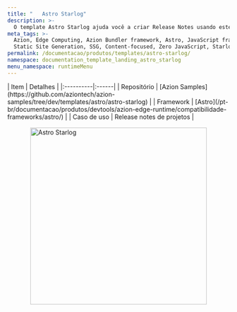 ```yaml
---
title: "   Astro Starlog"
description: >-
  O template Astro Starlog ajuda você a criar Release Notes usando este tema para Astro.
meta_tags: >-
  Azion, Edge Computing, Azion Bundler framework, Astro, JavaScript frameworks,
  Static Site Generation, SSG, Content-focused, Zero JavaScript, Starlog
permalink: /documentacao/produtos/templates/astro-starlog/
namespace: documentation_template_landing_astro_starlog
menu_namespace: runtimeMenu
---
```



<div class="[&_.flex.flex-col]:!gap-4 [&_.flex.flex-col]:md:!gap-8 [&_.flex.flex-col]:2xl:!gap-16">
  <SectionBasicContent
    titleTag="h2"
    description="O template Astro Starlog ajuda você a criar Release Notes usando este tema para Astro."
    buttons={[
      { label: "Deploy template", link: "https://console.azion.com/create/astro/astro-starlog", outlined: false, icon: "ai ai-azion", iconPos: "left" },
      { label: "Ver demo", link: "https://rxgz5i4yxn.map.azionedge.net/", severity: "secondary" }
    ]}
  />
</div>

<div style="display: flex; gap: 1rem; align-items: center; flex-direction: row; flex-wrap: wrap;">
  <div style="flex: 1; min-width: 300px;">
    | Item | Detalhes |
    |:----------|:------|
    | Repositório | [Azion Samples](https://github.com/aziontech/azion-samples/tree/dev/templates/astro/astro-starlog) |
    | Framework | [Astro](/pt-br/documentacao/produtos/devtools/azion-edge-runtime/compatibilidade-frameworks/astro/) |
    | Caso de uso | Release notes de projetos |
  </div>
  <div style="display: flex; justify-content: center; align-items: center; flex: 1; min-width: 300px;">
    <img src="/assets/docs/images/uploads/template-showcase/astro/astro-starlog.png" width="400" alt="Astro Starlog" style="max-width: 100%; height: auto;" />
  </div>
</div>
